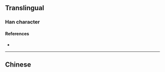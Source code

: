 {{also|璽}}
{{character info}}
==Translingual==

===Han character===
{{Han char|rn=96|rad=玉|as=05|sn=10|four=|canj=NFMGI|ids=⿱尔玉}}

====References====
* {{Han ref|kx=0729.040|dkj=20935|hdz=21109.090|uh=73BA|ud=29626}}

----

==Chinese==
{{zh-see|璽}}